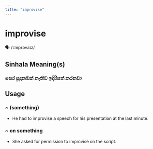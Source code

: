 ```yaml
---
title: "improvise"
---
```


# improvise

🗣️ /ˈɪmprəvaɪz/

## Sinhala Meaning(s)

### පෙර සූදානමක් නැතිව ඉදිරිපත් කරනවා

## Usage

### ~ (something)

- He had to improvise a speech for his presentation at the last minute.


### ~ on something

- She asked for permission to improvise on the script.

